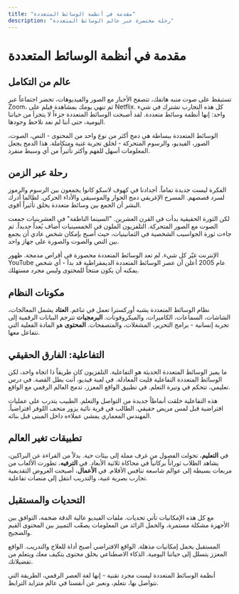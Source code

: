 ```yaml
---
title: "مقدمة في أنظمة الوسائط المتعددة"
description: "رحلة مختصرة عبر عالم الوسائط المتعددة"
---
```


# مقدمة في أنظمة الوسائط المتعددة

## عالم من التكامل

تستيقظ على صوت منبه هاتفك، تتصفح الأخبار مع الصور والفيديوهات، تحضر اجتماعاً عبر Zoom، ثم تنهي يومك بمشاهدة فيلم على Netflix. كل هذه التجارب تشترك في شيء واحد: إنها أنظمة وسائط متعددة. لقد أصبحت الوسائط المتعددة جزءاً لا يتجزأ من حياتنا اليومية، حتى أننا لم نعد نلاحظ وجودها.

الوسائط المتعددة ببساطة هي دمج أكثر من نوع واحد من المحتوى - النص، الصوت، الصور، الفيديو، والرسوم المتحركة - لخلق تجربة غنية ومتكاملة. هذا الدمج يجعل المعلومات أسهل للفهم وأكثر تأثيراً من أي وسيط منفرد.

## رحلة عبر الزمن

الفكرة ليست جديدة تماماً. أجدادنا في كهوف لاسكو كانوا يجمعون بين الرسوم والرموز لسرد قصصهم. المسرح الإغريقي دمج الحوار والموسيقى والأداء الحركي. لطالما أدرك البشر أن الجمع بين وسائط متعددة يخلق تأثيراً أقوى.

لكن الثورة الحقيقية بدأت في القرن العشرين. "السينما الناطقة" في العشرينيات جمعت الصوت مع الصور المتحركة. التلفزيون الملون في الخمسينيات أضاف بُعداً جديداً. ثم جاءت ثورة الحواسيب الشخصية في الثمانينيات، حيث أصبح بإمكان شخص عادي أن يجمع بين النص والصوت والصورة على جهاز واحد.

الإنترنت غيّر كل شيء. لم تعد الوسائط المتعددة محصورة في أقراص مدمجة. ظهور YouTube عام 2005 أعلن أن عصر الوسائط المتعددة الديمقراطية قد بدأ - أي شخص يمكنه أن يكون منتجاً للمحتوى وليس مجرد مستهلك.

## مكونات النظام

نظام الوسائط المتعددة يشبه أوركسترا تعمل في تناغم. **العتاد** يشمل المعالجات، الشاشات، السماعات، الكاميرات، والميكروفونات. **البرمجيات** تترجم البيانات الرقمية إلى تجربة إنسانية - برامج التحرير، المشغلات، والمتصفحات. **المحتوى** هو المادة الفعلية التي نتفاعل معها.

## التفاعلية: الفارق الحقيقي

ما يميز الوسائط المتعددة الحديثة هو التفاعلية. التلفزيون كان طريقاً ذا اتجاه واحد، لكن الوسائط المتعددة التفاعلية قلبت المعادلة. في لعبة فيديو، أنت بطل القصة. في درس تعليمي، تتحكم في وتيرة التعلم. في تطبيق الواقع المعزز، تدمج العالم الرقمي مع الواقع.

هذه التفاعلية خلقت أنماطاً جديدة من التواصل والتعلم. الطبيب يتدرب على عمليات افتراضية قبل لمس مريض حقيقي. الطالب في قرية نائية يزور متحف اللوفر افتراضياً. المهندس المعماري يمشي عملاءه داخل المبنى قبل بنائه.

## تطبيقات تغير العالم

في **التعليم**، تحولت الفصول من غرف مملة إلى بيئات حية. بدلاً من القراءة عن البراكين، يشاهد الطلاب ثوراناً بركانياً في محاكاة ثلاثية الأبعاد. في **الترفيه**، تطورت الألعاب من مربعات بسيطة إلى عوالم شاسعة تنافس الأفلام. في **الأعمال**، أصبحت العروض التقديمية تجارب بصرية غنية، والتدريب انتقل إلى منصات تفاعلية.

## التحديات والمستقبل

مع كل هذه الإمكانيات تأتي تحديات. ملفات الفيديو عالية الدقة ضخمة، التوافق بين الأجهزة مشكلة مستمرة، والحمل الزائد من المعلومات يصعّب التمييز بين المحتوى القيم والضجيج.

المستقبل يحمل إمكانيات مذهلة. الواقع الافتراضي أصبح أداة للعلاج والتدريب. الواقع المعزز يتسلل إلى حياتنا اليومية. الذكاء الاصطناعي يخلق محتوى يتكيف معك ويتعلم من تفضيلاتك.

أنظمة الوسائط المتعددة ليست مجرد تقنية - إنها لغة العصر الرقمي، الطريقة التي نتواصل بها، نتعلم، ونعبر عن أنفسنا في عالم متزايد الترابط.